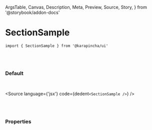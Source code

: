   ArgsTable,
  Canvas,
  Description,
  Meta,
  Preview,
  Source,
  Story,
} from '@storybook/addon-docs'


<Meta title='03. Sections / SectionSample' component={SectionSample} />

# SectionSample

`import { SectionSample } from '@karapincha/ui'`

<br />
<br />

### Default

<br />

<Story name='Default'>
  <div className='doc-story__preview' style={{ zoom: '100%' }}>
    <div className='flex items-center gap-4'>
      <SectionSample />
    </div>
  </div>
</Story>

<Source language={'jsx'} code={dedent`<SectionSample />`} />

<br />
<br />

### Properties

<ArgsTable of={SectionSample} />
